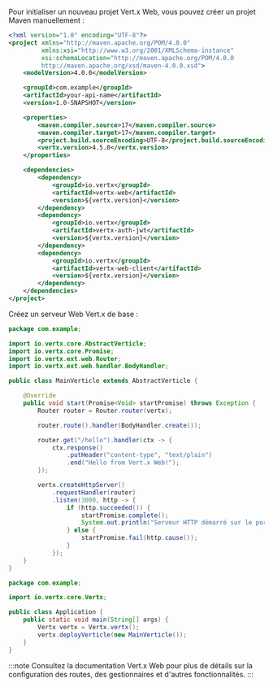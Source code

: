 Pour initialiser un nouveau projet Vert.x Web, vous pouvez créer un projet Maven manuellement :

```xml title="pom.xml"
<?xml version="1.0" encoding="UTF-8"?>
<project xmlns="http://maven.apache.org/POM/4.0.0"
         xmlns:xsi="http://www.w3.org/2001/XMLSchema-instance"
         xsi:schemaLocation="http://maven.apache.org/POM/4.0.0
         http://maven.apache.org/xsd/maven-4.0.0.xsd">
    <modelVersion>4.0.0</modelVersion>

    <groupId>com.example</groupId>
    <artifactId>your-api-name</artifactId>
    <version>1.0-SNAPSHOT</version>

    <properties>
        <maven.compiler.source>17</maven.compiler.source>
        <maven.compiler.target>17</maven.compiler.target>
        <project.build.sourceEncoding>UTF-8</project.build.sourceEncoding>
        <vertx.version>4.5.0</vertx.version>
    </properties>

    <dependencies>
        <dependency>
            <groupId>io.vertx</groupId>
            <artifactId>vertx-web</artifactId>
            <version>${vertx.version}</version>
        </dependency>
        <dependency>
            <groupId>io.vertx</groupId>
            <artifactId>vertx-auth-jwt</artifactId>
            <version>${vertx.version}</version>
        </dependency>
        <dependency>
            <groupId>io.vertx</groupId>
            <artifactId>vertx-web-client</artifactId>
            <version>${vertx.version}</version>
        </dependency>
    </dependencies>
</project>
```

Créez un serveur Web Vert.x de base :

```java title="src/main/java/com/example/MainVerticle.java"
package com.example;

import io.vertx.core.AbstractVerticle;
import io.vertx.core.Promise;
import io.vertx.ext.web.Router;
import io.vertx.ext.web.handler.BodyHandler;

public class MainVerticle extends AbstractVerticle {

    @Override
    public void start(Promise<Void> startPromise) throws Exception {
        Router router = Router.router(vertx);

        router.route().handler(BodyHandler.create());

        router.get("/hello").handler(ctx -> {
            ctx.response()
                .putHeader("content-type", "text/plain")
                .end("Hello from Vert.x Web!");
        });

        vertx.createHttpServer()
            .requestHandler(router)
            .listen(3000, http -> {
                if (http.succeeded()) {
                    startPromise.complete();
                    System.out.println("Serveur HTTP démarré sur le port 3000");
                } else {
                    startPromise.fail(http.cause());
                }
            });
    }
}
```

```java title="src/main/java/com/example/Application.java"
package com.example;

import io.vertx.core.Vertx;

public class Application {
    public static void main(String[] args) {
        Vertx vertx = Vertx.vertx();
        vertx.deployVerticle(new MainVerticle());
    }
}
```

:::note
Consultez la documentation Vert.x Web pour plus de détails sur la configuration des routes, des gestionnaires et d'autres fonctionnalités.
:::

